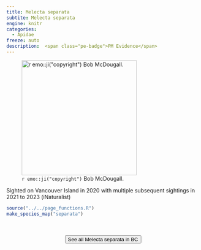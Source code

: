 ```yaml
---
title: Melecta separata
subtite: Melecta separata
engine: knitr
categories:
  - Apidae
freeze: auto
description:  <span class="pe-badge">PM Evidence</span>
---
```

![`r emo::ji("copyright")` Bob McDougall.](https://inaturalist-open-data.s3.amazonaws.com/photos/187397792/large.jpeg){height=300}

Sighted on Vancouver Island in 2020 with multiple subsequent sightings in 2021 to 2023 (iNaturalist)



```r
source("../../page_functions.R")
make_species_map("separata")
```
<br><br>
<center>


<a href="https://inaturalist.ca/observations?place_id=7085&subview=map&taxon_id=361455"><button type="button" class="btn btn-secondary">See all Melecta separata in BC <i class="fa-solid fa-arrow-up-right-from-square"></i> </button></a>
</center>
